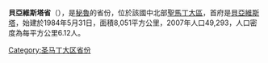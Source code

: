 '''貝亞維斯塔省'''（{{lang-es|Provincia de Bellavista}}），是[[秘魯|秘魯]]的省份，位於該國中北部[[聖馬丁大區|聖馬丁大區]]，首府是[[貝亞維斯塔_(貝亞維斯塔省)|貝亞維斯塔]]，始建於1984年5月31日，面積8,051平方公里，2007年人口49,293，人口密度為每平方公里6.12人。

{{coord|7.06685|S|76.58475|W|type:adm2nd_source:itwiki|display=title}}

{{秘魯省份|state=collapsed}}
{{秘鲁行政区划小作品}}
[[Category:圣马丁大区省份|Category:圣马丁大区省份]]